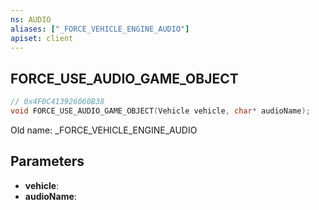 ```yaml
---
ns: AUDIO
aliases: ["_FORCE_VEHICLE_ENGINE_AUDIO"]
apiset: client
---
```

## FORCE_USE_AUDIO_GAME_OBJECT

```c
// 0x4F0C413926060B38
void FORCE_USE_AUDIO_GAME_OBJECT(Vehicle vehicle, char* audioName);
```

Old name: _FORCE_VEHICLE_ENGINE_AUDIO

## Parameters
* **vehicle**:
* **audioName**: